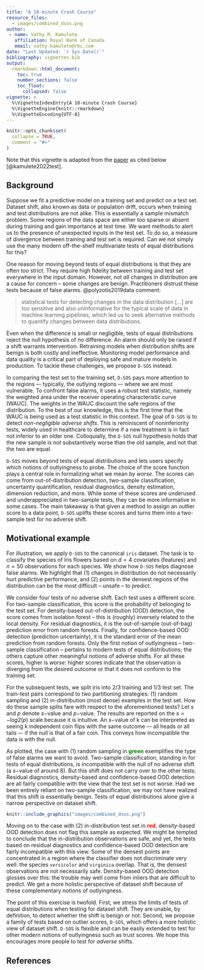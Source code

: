 ```yaml
---
title: "A 10-minute Crash Course"
resource_files:
  - images/combined_dsos.png
author:
 - name: Vathy M. Kamulete
   affiliation: Royal Bank of Canada
   email: vathy.kamulete@rbc.com
date: "Last Updated: `r Sys.Date()`"
bibliography: vignettes.bib
output:
  rmarkdown::html_document:
    toc: true
    number_sections: false
    toc_float:
      collapsed: false
vignette: >
  %\VignetteIndexEntry{A 10-minute Crash Course}
  %\VignetteEngine{knitr::rmarkdown}
  %\VignetteEncoding{UTF-8}
---
```


```r
knitr::opts_chunk$set(
  collapse = TRUE,
  comment = "#>"
)
```

Note that this vignette is adapted from the
[paper](https://openreview.net/forum?id=S5UG2BLi9xc) as cited
below [@kamulete2022test].

## Background

Suppose we fit a predictive model on a training set and predict on a test set.
Dataset shift, also known as data or population drift,
occurs when training and test distributions are not alike. This is essentially
a sample mismatch problem. Some regions of the data space are either too
sparse or absent during training and gain importance at test time. We want
methods to alert us to the presence of unexpected inputs in the test set.
To do so, a measure of divergence between training
and test set is required. Can we not simply use the many modern off-the-shelf
multivariate tests of equal distributions for this?

One reason for moving beyond tests of equal distributions is that they are
often too strict. They require high fidelity between training and test set
everywhere in the input domain. However, not *all* changes in distribution are
a cause for concern -- some changes are benign. Practitioners distrust these
tests because of false alarms. @polyzotis2019data comment:

> statistical tests for detecting changes in the data distribution [...] are too
> sensitive and also uninformative for the typical scale of data in machine learning
> pipelines, which led us to seek alternative methods to quantify changes between
> data distributions.

Even when the difference is small or negligible, tests of equal distributions
reject the null hypothesis of no difference. An alarm should only be raised if
a shift warrants intervention. Retraining models when distribution shifts are
benign is both costly and ineffective. Monitoring model performance and data
quality is a critical part of deploying safe and mature models in production.
To tackle these challenges, we propose `D-SOS` instead.

In comparing the test set to the training set, `D-SOS` pays more attention to
the regions –- typically, the outlying regions –- where we are most vulnerable.
To confront false alarms, it uses a robust test statistic, namely the
weighted area under the receiver operating characteristic curve (WAUC).
The weights in the WAUC discount the safe regions of the
distribution. To the best of our knowledge, this is the first time that the
WAUC is being used as a test statistic in this context. The goal of `D-SOS` is
to detect *non-negligible adverse shifts*. This is reminiscent of
noninferiority tests, widely used in healthcare to determine if a new
treatment is in fact not inferior to an older one. Colloquially, the `D-SOS`
null hypothesis holds that the new sample is not substantively worse than the
old sample, and not that the two are equal.

`D-SOS` moves beyond tests of equal distributions and lets users specify which
notions of outlyingness to probe. The choice of the score function plays a
central role in formalizing what we mean by *worse*. The scores can come from
out-of-distribution detection, two-sample classification, uncertainty
quantification, residual diagnostics, density estimation, dimension reduction,
and more. While some of these scores are underused and underappreciated in
two-sample tests, they can be more informative in some cases. The main takeaway
is that given a method to assign an outlier score to a data point, `D-SOS`
uplifts these scores and turns them into a two-sample test for no adverse
shift.

## Motivational example

For illustration, we apply `D-SOS` to the canonical `iris` dataset.
The task is to classify the species of Iris flowers
based on $d=4$ covariates (features) and $n=50$ observations for each
species. We show how `D-SOS` helps diagnose false alarms. We highlight
that (1) changes in distribution do not necessarily hurt predictive performance,
and (2) points in the densest regions of the distribution can be the most
difficult -- unsafe -- to predict.

We consider four tests of no adverse shift. Each test uses a different score.
For two-sample classification, this score is the probability
of belonging to the test set. For density-based out-of-distribution
(OOD) detection, the score comes from isolation forest -- this
is (roughly) inversely related to the local density. For residual diagnostics,
it is the out-of-sample (out-of-bag) prediction error from random forests.
Finally, for confidence-based OOD detection (prediction uncertainty), it is
the standard error of the mean prediction from random forests.
Only the first notion of outlyingness -- two-sample
classification -- pertains to modern tests of equal distributions; the others
capture other meaningful notions of adverse shifts. For all these scores, higher
is *worse*: higher scores indicate that the observation is diverging from the
desired outcome or that it does not conform to the training set.

For the subsequent tests, we split iris into 2/3 training and 1/3 test set. The
train-test pairs correspond to two partitioning strategies: (1) random sampling
and (2) in-distribution (most dense) examples in the test set. How do these
sample splits fare with respect to the aforementioned tests? Let $s$ and $p$
denote $s$−value and $p$−value. The results are reported on the $s = − log2(p)$
scale because it is intuitive. An $s$−value of k
can be interpreted as seeing k independent coin flips with the same outcome –-
all heads or all tails –- if the null is that of a fair coin. This conveys how
incompatible the data is with the null.

As plotted, the case with (1) random sampling in
<b><span style="color:green;">green</span></b> exemplifies
the type of false alarms we want to avoid. Two-sample classification,
standing in for tests of equal distributions, is incompatible with the null of
no adverse shift (a $s$−value of around 8). But this shift does not carry over
to the other tests. Residual diagnostics, density-based and confidence-based
OOD detection are all fairly compatible with the view that the test set is not
worse. Had we been entirely reliant on two-sample classification, we may not
have realized that this shift is essentially benign. Tests of equal
distributions alone give a narrow perspective on dataset shift.

```r
knitr::include_graphics("images/combined_dsos.png")
```

Moving on to the case with (2) in-distribution test set in
<b><span style="color:red;">red</span></b>, 
density-based OOD detection does not flag this sample as expected. We might
be tempted to conclude that the in-distribution observations are safe, and yet,
the tests based on residual diagnostics and confidence-based OOD detection are
fairly incompatible with this view. Some of the densest points are concentrated
in a region where the classifier does not discriminate very well: the species
`versicolor` and `virginica` overlap. That is, the densest observations are
not necessarily safe. Density-based OOD detection glosses over this: the
trouble may well come from inliers that are difficult to predict. We get a more
holistic perspective of dataset shift because of these complementary notions
of outlyingness.

The point of this exercise is twofold. First, we stress the limits of
tests of equal distributions when testing for dataset shift. They are
unable, by definition, to detect whether the shift is benign or not.
Second, we propose a family of tests based on outlier scores, `D-SOS`,
which offers a more holistic view of dataset shift. `D-SOS` is flexible and
can be easily extended to test for other modern notions of outlyingness such as
trust scores. We hope this encourages more people to test for *adverse* shifts.

## References
